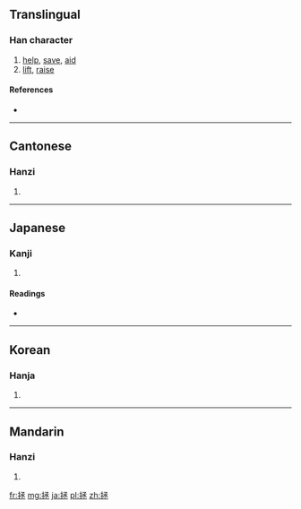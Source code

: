 ==Translingual==

===Han character===
{{Han char|rn=64|rad=手|as=06|sn=9|four=5701<sub>3</sub>|canj=手弓水一 (QNEM)}}

# [[help]], [[save]], [[aid]]
# [[lift]], [[raise]]

====References====
* {{Han ref|kx=0427.220|dkj=11991|dj=0776.190|hdz=31876.080|uh=62EF|ud=25327|bh=AC40|bd=44096}}

----

==Cantonese==

===Hanzi===
{{yue-hanzi|jyut=|y=ching2}}

# {{defn|Cantonese|sort=手06}}

----

==Japanese==

===Kanji===
{{ja-kanji|grade=|rs=手06}}

# {{defn|Japanese|sort=手06}}

====Readings====
* {{ja-readings|on=[[じょう]] (jō), [[しょう]] (shō)|kun=[[すくう]] (sukuu)}}

----

==Korean==

===Hanja===
{{ko-hanja|hangeul=증|eumhun=|rv=jeung|mr=chŭng|y=cung}}

# {{defn|Korean|sort=手06}}

----

==Mandarin==

===Hanzi===
{{cmn-hanzi|pin=[[zā]] ([[za1]]), [[zhěng]] ([[zheng3]])|wg=tsa<sup>1</sup>, cheng<sup>3</sup>}}

# {{defn|Mandarin|sort=手06}}

[[fr:拯]]
[[mg:拯]]
[[ja:拯]]
[[pl:拯]]
[[zh:拯]]